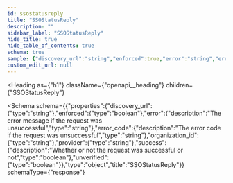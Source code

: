 ```yaml
---
id: ssostatusreply
title: "SSOStatusReply"
description: ""
sidebar_label: "SSOStatusReply"
hide_title: true
hide_table_of_contents: true
schema: true
sample: {"discovery_url":"string","enforced":true,"error":"string","error_code":"string","organization_id":"string","provider":"string","success":true,"unverified":true}
custom_edit_url: null
---
```



<Heading
  as={"h1"}
  className={"openapi__heading"}
  children={"SSOStatusReply"}
>
</Heading>





<Schema
  schema={{"properties":{"discovery_url":{"type":"string"},"enforced":{"type":"boolean"},"error":{"description":"The error message if the request was unsuccessful","type":"string"},"error_code":{"description":"The error code if the request was unsuccessful","type":"string"},"organization_id":{"type":"string"},"provider":{"type":"string"},"success":{"description":"Whether or not the request was successful or not","type":"boolean"},"unverified":{"type":"boolean"}},"type":"object","title":"SSOStatusReply"}}
  schemaType={"response"}
>

</Schema>
